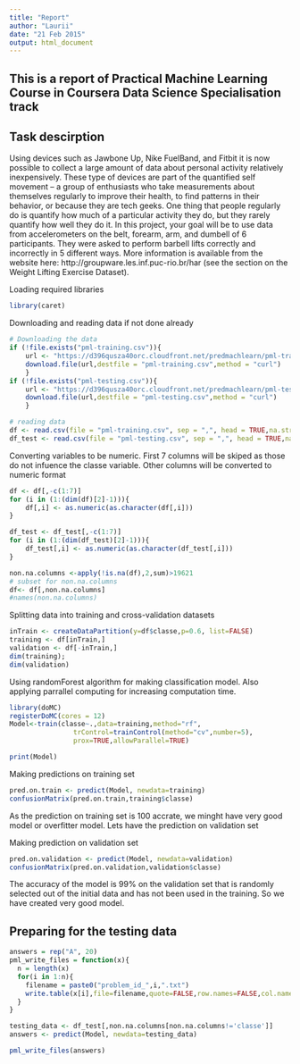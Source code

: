 ```yaml
---
title: "Report"
author: "Laurii"
date: "21 Feb 2015"
output: html_document
---
```


## This is a report of Practical Machine Learning Course in Coursera Data Science Specialisation track

## Task descirption 
Using devices such as Jawbone Up, Nike FuelBand, and Fitbit it is now possible to collect a large amount of data about personal activity relatively inexpensively. 
These type of devices are part of the quantified self movement – a group of enthusiasts who take measurements about themselves regularly to improve their health, to find patterns in their behavior, or because they are tech geeks. One thing that people regularly do is quantify how much of a particular activity they do, but they rarely quantify how well they do it. In this project, your goal will be to use data from accelerometers on the belt, forearm, arm, and dumbell of 6 participants. They were asked to perform barbell lifts correctly and incorrectly in 5 different ways. More information is available from the website here: http://groupware.les.inf.puc-rio.br/har (see the section on the Weight Lifting Exercise Dataset). 

Loading required libraries
```r
library(caret)
```

Downloading and reading data if not done already
```r
# Downloading the data
if (!file.exists("pml-training.csv")){
    url <- "https://d396qusza40orc.cloudfront.net/predmachlearn/pml-training.csv"
    download.file(url,destfile = "pml-training.csv",method = "curl")
    }
if (!file.exists("pml-testing.csv")){
    url <- "https://d396qusza40orc.cloudfront.net/predmachlearn/pml-testing.csv"
    download.file(url,destfile = "pml-testing.csv",method = "curl")
    }

# reading data
df <- read.csv(file = "pml-training.csv", sep = ",", head = TRUE,na.strings=c("NA","#DIV/0!",""))
df_test <- read.csv(file = "pml-testing.csv", sep = ",", head = TRUE,na.strings=c("NA","#DIV/0!",""))
```

Converting variables to be numeric.
First 7 columns will be skiped as those do not infuence the classe variable. 
Other columns will be converted to numeric format
```r
df <- df[,-c(1:7)]
for (i in (1:(dim(df)[2]-1))){
    df[,i] <- as.numeric(as.character(df[,i]))
}

df_test <- df_test[,-c(1:7)]
for (i in (1:(dim(df_test)[2]-1))){
    df_test[,i] <- as.numeric(as.character(df_test[,i]))
}

non.na.columns <-apply(!is.na(df),2,sum)>19621
# subset for non.na.columns
df<- df[,non.na.columns]
#names(non.na.columns)
```


Splitting data into training and cross-validation datasets
```r
inTrain <- createDataPartition(y=df$classe,p=0.6, list=FALSE)
training <- df[inTrain,]
validation <- df[-inTrain,]
dim(training); 
dim(validation)
```

Using randomForest algorithm for making classification model. 
Also applying parrallel computing for increasing computation time.

```r
library(doMC)
registerDoMC(cores = 12)
Model<-train(classe~.,data=training,method="rf",
                trControl=trainControl(method="cv",number=5),
                prox=TRUE,allowParallel=TRUE)

print(Model)
```

Making predictions on training set
```r
pred.on.train <- predict(Model, newdata=training)
confusionMatrix(pred.on.train,training$classe)
```
As the prediction on training set is 100 accrate, we minght have very good model or overfitter model.
Lets have the prediction on validation set

Making prediction on validation set
```r
pred.on.validation <- predict(Model, newdata=validation)
confusionMatrix(pred.on.validation,validation$classe)
```
The accuracy of the model is 99% on the validation set that is randomly selected out 
of the initial data and has not been used in the training. 
So we have created very good model.


## Preparing for the testing data
```r
answers = rep("A", 20)
pml_write_files = function(x){
  n = length(x)
  for(i in 1:n){
    filename = paste0("problem_id_",i,".txt")
    write.table(x[i],file=filename,quote=FALSE,row.names=FALSE,col.names=FALSE)
  }
}

testing_data <- df_test[,non.na.columns[non.na.columns!='classe']]
answers <- predict(Model, newdata=testing_data)

pml_write_files(answers)
```

